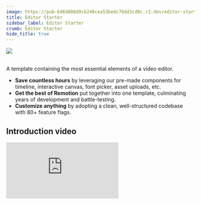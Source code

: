 ```yaml
---
image: https://pub-646d808d9cb240cea53bedc76dd3cd0c.r2.dev/editor-starter-og-image.jpg
title: Editor Starter
sidebar_label: Editor Starter
crumb: Editor Starter
hide_title: true
---
```


<img src="https://pub-646d808d9cb240cea53bedc76dd3cd0c.r2.dev/editor-starter-og-image.jpg" />
<br />
<br />

A template containing the most essential elements of a video editor.

- **Save countless hours** by leveraging our pre-made components for timeline, interactive canvas, font picker, asset uploads, etc.
- **Get the best of Remotion** put together into one template, culminating years of development and battle-testing.
- **Customize anything** by adopting a clean, well-structured codebase with 80+ feature flags.


## Introduction video

<iframe
  style={{
    width: '100%',
    aspectRatio: '16 / 9',
  }}
  src="https://www.youtube.com/embed/KwMMm1n3giU"
  title="YouTube video player"
  frameborder="0"
  allow="accelerometer; autoplay; clipboard-write; encrypted-media; gyroscope; picture-in-picture"
  allowfullscreen
/>
<br />

## Table of contents

<TableOfContents />

## Contributors

The Editor Starter has been worked on by the following people:

- [Jonny Burger](https://github.com/JonnyBurger)
- [Igor Samokhovets](https://github.com/samohovets)
- [Shankhadeep Dey](https://github.com/Iamshankhadeep)
- [Mehmet Ademi](https://github.com/mehmetademi)
- [Pramod Kumar](https://github.com/pskd73)
- [Matthew McGillivray](https://github.com/UmungoBungo)

## License

The source code of the Remotion Editor Starter is governed by the [Remotion License](https://github.com/remotion-dev/remotion/blob/main/LICENSE.md) and [its own specific license](https://www.remotion.pro/editor-starter?tab=license).

- Remotion, as an underlying technology of the Remotion Editor Starter, is free to use for individuals and small companies. If you fall into this category, you can buy the Remotion Editor Starter as a one-time purchase. If you are a larger company, you must subscribe to the [Company License](https://www.remotion.pro/license). Read the [Terms & Conditions](https://www.remotion.pro/terms).

- The Remotion Editor Starter License [can be seen in the Remotion Store Page](https://www.remotion.pro/editor-starter) as well as accessible through the dedicated GitHub repository after purchase.

